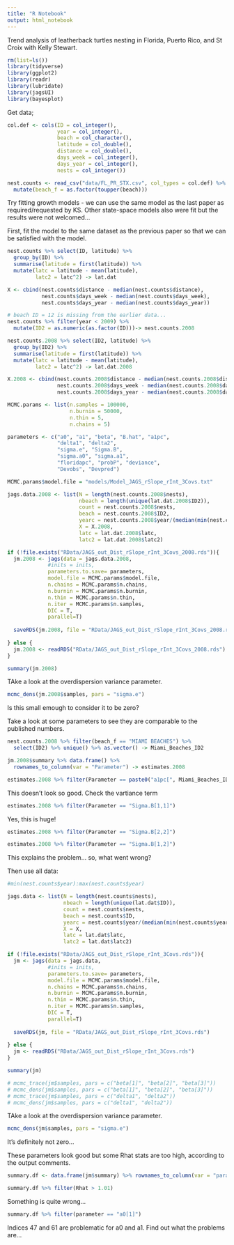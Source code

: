 ```yaml
---
title: "R Notebook"
output: html_notebook
---
```


Trend analysis of leatherback turtles nesting in Florida, Puerto Rico, and St Croix with Kelly Stewart.

```r
rm(list=ls())
library(tidyverse)
library(ggplot2)
library(readr)
library(lubridate)
library(jagsUI)
library(bayesplot)
```

Get data;

```r
col.def <- cols(ID = col_integer(),
                year = col_integer(),
                beach = col_character(),
                latitude = col_double(),
                distance = col_double(),
                days_week = col_integer(),
                days_year = col_integer(),
                nests = col_integer())

nest.counts <- read_csv("data/FL_PR_STX.csv", col_types = col.def) %>% 
  mutate(beach_f = as.factor(toupper(beach)))

```


Try fitting growth models - we can use the same model as the last paper as required/requested by KS. Other state-space models also were fit but the results were not welcomed...  

First, fit the model to the same dataset as the previous paper so that we can be satisfied with the model. 

```r

nest.counts %>% select(ID, latitude) %>% 
  group_by(ID) %>%
  summarise(latitude = first(latitude)) %>%
  mutate(latc = latitude - mean(latitude),
         latc2 = latc^2) -> lat.dat 

X <- cbind(nest.counts$distance - median(nest.counts$distance),
           nest.counts$days_week - median(nest.counts$days_week),
           nest.counts$days_year - median(nest.counts$days_year))

# beach ID = 12 is missing from the earlier data... 
nest.counts %>% filter(year < 2009) %>%
  mutate(ID2 = as.numeric(as.factor(ID)))-> nest.counts.2008

nest.counts.2008 %>% select(ID2, latitude) %>% 
  group_by(ID2) %>%
  summarise(latitude = first(latitude)) %>%
  mutate(latc = latitude - mean(latitude),
         latc2 = latc^2) -> lat.dat.2008 

X.2008 <- cbind(nest.counts.2008$distance - median(nest.counts.2008$distance),
                nest.counts.2008$days_week - median(nest.counts.2008$days_week),
                nest.counts.2008$days_year - median(nest.counts.2008$days_year))

MCMC.params <- list(n.samples = 100000,
                    n.burnin = 50000,
                    n.thin = 5,
                    n.chains = 5)

parameters <- c("a0", "a1", "beta", "B.hat", "a1pc",
                "delta1", "delta2",
                "sigma.e", "Sigma.B",
                "sigma.a0", "sigma.a1",
                "floridapc", "probP", "deviance",
                "Devobs", "Devpred")

MCMC.params$model.file = "models/Model_JAGS_rSlope_rInt_3Covs.txt"

jags.data.2008 <- list(N = length(nest.counts.2008$nests),
                       nbeach = length(unique(lat.dat.2008$ID2)),
                       count = nest.counts.2008$nests,
                       beach = nest.counts.2008$ID2,
                       yearc = nest.counts.2008$year/(median(min(nest.counts.2008$year):max(nest.counts.2008$year))),
                       X = X.2008,
                       latc = lat.dat.2008$latc,
                       latc2 = lat.dat.2008$latc2)

if (!file.exists("RData/JAGS_out_Dist_rSlope_rInt_3Covs_2008.rds")){
  jm.2008 <- jags(data = jags.data.2008,
             #inits = inits,
             parameters.to.save= parameters,
             model.file = MCMC.params$model.file,
             n.chains = MCMC.params$n.chains,
             n.burnin = MCMC.params$n.burnin,
             n.thin = MCMC.params$n.thin,
             n.iter = MCMC.params$n.samples,
             DIC = T, 
             parallel=T)
  
  saveRDS(jm.2008, file = "RData/JAGS_out_Dist_rSlope_rInt_3Covs_2008.rds")
  
} else {
  jm.2008 <- readRDS("RData/JAGS_out_Dist_rSlope_rInt_3Covs_2008.rds")
}

summary(jm.2008)
```

TAke a look at the overdispersion variance parameter.

```r
mcmc_dens(jm.2008$samples, pars = "sigma.e")
```

Is this small emough to consider it to be zero? 

Take a look at some parameters to see they are comparable to the published numbers.

```r
nest.counts.2008 %>% filter(beach_f == "MIAMI BEACHES") %>% 
  select(ID2) %>% unique() %>% as.vector() -> Miami_Beaches_ID2

jm.2008$summary %>% data.frame() %>%
  rownames_to_column(var = "Parameter") -> estimates.2008

estimates.2008 %>% filter(Parameter == paste0("a1pc[", Miami_Beaches_ID2, "]"))
```

This doesn't look so good. Check the vartiance term

```r
estimates.2008 %>% filter(Parameter == "Sigma.B[1,1]")
```

Yes, this is huge!

```r
estimates.2008 %>% filter(Parameter == "Sigma.B[2,2]")

```

```r
estimates.2008 %>% filter(Parameter == "Sigma.B[1,2]")

```

This explains the problem... so, what went wrong? 




Then use all data:

```r
#min(nest.counts$year):max(nest.counts$year)

jags.data <- list(N = length(nest.counts$nests),
                  nbeach = length(unique(lat.dat$ID)),
                  count = nest.counts$nests,
                  beach = nest.counts$ID,
                  yearc = nest.counts$year/(median(min(nest.counts$year):max(nest.counts$year))),
                  X = X,
                  latc = lat.dat$latc,
                  latc2 = lat.dat$latc2)

if (!file.exists("RData/JAGS_out_Dist_rSlope_rInt_3Covs.rds")){
  jm <- jags(data = jags.data,
             #inits = inits,
             parameters.to.save= parameters,
             model.file = MCMC.params$model.file,
             n.chains = MCMC.params$n.chains,
             n.burnin = MCMC.params$n.burnin,
             n.thin = MCMC.params$n.thin,
             n.iter = MCMC.params$n.samples,
             DIC = T, 
             parallel=T)
  
  saveRDS(jm, file = "RData/JAGS_out_Dist_rSlope_rInt_3Covs.rds")
  
} else {
  jm <- readRDS("RData/JAGS_out_Dist_rSlope_rInt_3Covs.rds")
}

summary(jm)

# mcmc_trace(jm$samples, pars = c("beta[1]", "beta[2]", "beta[3]"))
# mcmc_dens(jm$samples, pars = c("beta[1]", "beta[2]", "beta[3]"))
# mcmc_trace(jm$samples, pars = c("delta1", "delta2"))
# mcmc_dens(jm$samples, pars = c("delta1", "delta2"))

```

TAke a look at the overdispersion variance parameter.

```r
mcmc_dens(jm$samples, pars = "sigma.e")
```

It's definitely not zero... 


These parameters look good but some Rhat stats are too high, according to the output comments. 

```r
summary.df <- data.frame(jm$summary) %>% rownames_to_column(var = "parameter") 

summary.df %>% filter(Rhat > 1.01)
```


Something is quite wrong... 

```r
summary.df %>% filter(parameter == "a0[1]")
```
Indices 47 and 61 are problematic for a0 and a1. Find out what the problems are... 



